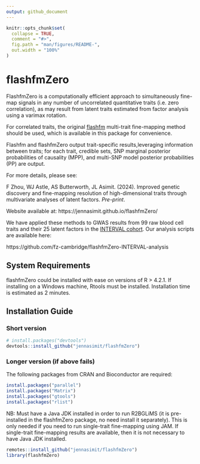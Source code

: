 ```yaml
---
output: github_document
---
```


<!-- README.md is generated from README.Rmd. Please edit that file -->

```r
knitr::opts_chunk$set(
  collapse = TRUE,
  comment = "#>",
  fig.path = "man/figures/README-",
  out.width = "100%"
)
```

# flashfmZero

FlashfmZero is a computationally efficient approach to simultaneously fine-map signals in any number of uncorrelated quantitative traits (i.e. zero correlation), as may result from latent traits estimated from factor analysis using a varimax rotation. 
	     
For correlated traits, the original [flashfm](https://www.nature.com/articles/s41467-021-26364-y) multi-trait fine-mapping method should be used, which is available in this package for convenience. 

Flashfm and flashfmZero output trait-specific results,leveraging information between traits; for each trait, credible sets, SNP marginal posterior probabilities of causality (MPP), and multi-SNP model posterior probabilities (PP) are output. 

For more details, please see:

F Zhou, WJ Astle, AS Butterworth, JL Asimit. (2024). 
Improved genetic discovery and fine-mapping resolution of high-dimensional traits through multivariate analyses of latent factors. *Pre-print*. 

Website available at: https://jennasimit.github.io/flashfmZero/

We have applied these methods to GWAS results from 99 raw blood cell traits and their 25 latent factors in the [INTERVAL cohort](https://doi.org/10.1186/1745-6215-15-363). Our analysis scripts are available here:

https://github.com/fz-cambridge/flashfmZero-INTERVAL-analysis

## System Requirements

flashfmZero could be installed with ease on versions of R > 4.2.1.
If installing on a Windows machine, Rtools must be installed.
Installation time is estimated as 2 minutes.

## Installation Guide

### Short version

``` r
# install.packages("devtools")
devtools::install_github("jennasimit/flashfmZero")
```

### Longer version (if above fails)

The following packages from CRAN and Bioconductor are required:

``` r
install.packages("parallel")
install.packages("Matrix")
install.packages("gtools")
install.packages("rlist")
```

NB: Must have a Java JDK installed in order to run R2BGLiMS (it is pre-installed in the flashfmZero package, no need install it separately). 
This is only needed if you need to run single-trait fine-mapping using JAM. 
If single-trait fine-mapping results are available, then it is not necessary to have Java JDK installed.

``` r
remotes::install_github("jennasimit/flashfmZero")
library(flashfmZero)
```